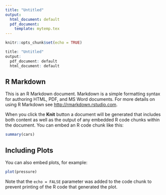 ```yaml
---
title: "Untitled"
output:
  html_document: default
  pdf_document:
    template: mytemp.tex
---
```




```r
knitr::opts_chunk$set(echo = TRUE)
```


```r
title: "Untitled"
output:
  pdf_document: default
  html_document: default
```


## R Markdown

This is an R Markdown document. Markdown is a simple formatting syntax for authoring HTML, PDF, and MS Word documents. For more details on using R Markdown see <http://rmarkdown.rstudio.com>.

When you click the **Knit** button a document will be generated that includes both content as well as the output of any embedded R code chunks within the document. You can embed an R code chunk like this:

```r
summary(cars)
```

## Including Plots

You can also embed plots, for example:

```r
plot(pressure)
```

Note that the `echo = FALSE` parameter was added to the code chunk to prevent printing of the R code that generated the plot.
